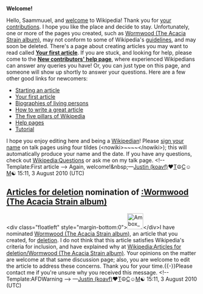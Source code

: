 <article id="28245934" title=User talk:Saammuuel>
	<talkpage id="28245934" title="User talk:Saammuuel">


'''Welcome!'''

Hello, Saammuuel, and [[Wikipedia:Welcome, newcomers|welcome]] to Wikipedia! Thank you for [[Special:Contributions/Saammuuel|your contributions]]. I hope you like the place and decide to stay. Unfortunately, one or more of the pages you created, such as [[Wormwood (The Acacia Strain album)]], may not conform to some of Wikipedia's [[Wikipedia:List of policies|guidelines]], and may soon be deleted. 
{{Quote box
 | quote  = You may also wish to consider using a Wizard to help you create articles. See the [[Wikipedia:Article wizard|Article Wizard]]. Thank you.
 | source = 
 | width  = 20%
 | align  = right
}}
There's a page about creating articles you may want to read called '''[[Wikipedia:Your first article|Your first article]]'''. If you are stuck, and looking for help, please come to the '''[[Wikipedia:New contributors' help page|New contributors' help page]]''', where experienced Wikipedians can answer any queries you have! Or, you can just type '''{{t|helpme}}''' on this page, and someone will show up shortly to answer your questions. Here are a few other good links for newcomers:
* [[Wikipedia:Starting an article|Starting an article]]
* [[Wikipedia:Your first article|Your first article]]
* [[Wikipedia:Biographies of living persons|Biographies of living persons]]
* [[Wikipedia:How to write a great article|How to write a great article]]
* [[Wikipedia:Five pillars|The five pillars of Wikipedia]]
* [[Help:Contents|Help pages]]
* [[Wikipedia:Tutorial|Tutorial]]
I hope you enjoy editing here and being a [[Wikipedia:Wikipedians|Wikipedian]]! Please [[Wikipedia:Signatures|sign your name]] on talk pages using four tildes (&lt;nowiki&gt;~~~~&lt;/nowiki&gt;); this will automatically produce your name and the date. If you have any questions, check out [[Wikipedia:Questions]] or ask me on my talk page. &lt;!-- Template:First article --&gt; Again, welcome!&amp;nbsp;—[[User:Koavf|Justin (koavf)]]❤[[User talk:Koavf|T]]☮[[Special:Contributions/Koavf|C]]☺[[Special:Emailuser/Koavf|M]]☯ 15:11, 3 August 2010 (UTC)
== [[Wikipedia:Articles for deletion|Articles for deletion]] nomination of [[:Wormwood (The Acacia Strain album)]] ==

&lt;div class=&quot;floatleft&quot; style=&quot;margin-bottom:0&quot;&gt;[[File:Ambox warning pn.svg|42px]]&lt;/div&gt;I have nominated [[Wormwood (The Acacia Strain album)]], an article that you created, for [[Wikipedia:Deletion policy|deletion]]. I do not think that this article satisfies Wikipedia's criteria for inclusion, and have explained why at [[Wikipedia:Articles for deletion/Wormwood (The Acacia Strain album)]]. Your opinions on the matter are welcome at that same discussion page; also, you are welcome to edit the article to address these concerns. Thank you for your time.{{-}}Please contact me if you're unsure why you received this message. &lt;!-- Template:AFDWarning --&gt; —[[User:Koavf|Justin (koavf)]]❤[[User talk:Koavf|T]]☮[[Special:Contributions/Koavf|C]]☺[[Special:Emailuser/Koavf|M]]☯ 15:11, 3 August 2010 (UTC)
	</talkpage>
</article>